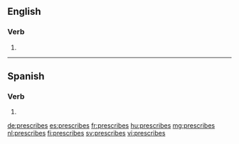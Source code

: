 ==English==

===Verb===
{{head|en|verb form}}

# {{en-third-person singular of|prescribe}}

----

==Spanish==

===Verb===
{{es-verb-form|prescribir}}

# {{es-verb form of|ending=ir|mood=indicative|tense=present|pers=2|formal=no|number=singular|prescribir}}

[[de:prescribes]]
[[es:prescribes]]
[[fr:prescribes]]
[[hu:prescribes]]
[[mg:prescribes]]
[[nl:prescribes]]
[[fi:prescribes]]
[[sv:prescribes]]
[[vi:prescribes]]